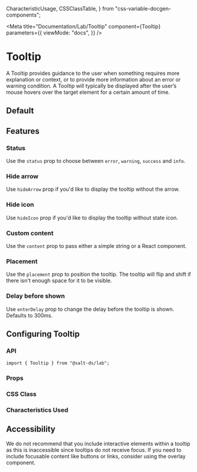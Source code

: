   CharacteristicUsage,
  CSSClassTable,
} from "css-variable-docgen-components";

<Meta
  title="Documentation/Lab/Tooltip"
  component={Tooltip}
  parameters={{
    viewMode: "docs",
  }}
/>

# Tooltip

A Tooltip provides guidance to the user when something requires more explanation or context, or to provide more information about an error or warning condition. A Tooltip will typically be displayed after the user’s mouse hovers over the target element for a certain amount of time.

## Default

<Canvas>
  <Story id="lab-tooltip--default" />
</Canvas>

## Features

### Status

Use the `status` prop to choose between `error`, `warning`, `success` and `info`.

<Canvas>
  <Story id="lab-tooltip--status" decorators={[withFlexGap]} />
</Canvas>

### Hide arrow

Use `hideArrow` prop if you'd like to display the tooltip without the arrow.

<Canvas>
  <Story id="lab-tooltip--without-arrow" />
</Canvas>

### Hide icon

Use `hideIcon` prop if you'd like to display the tooltip without state icon.

<Canvas>
  <Story id="lab-tooltip--without-icon" />
</Canvas>

### Custom content

Use the `content` prop to pass either a simple string or a React component.

<Canvas>
  <Story id="lab-tooltip--custom-content" />
</Canvas>

### Placement

Use the `placement` prop to position the tooltip. The tooltip will flip and shift if there isn't enough space for it to be visible.

<Canvas>
  <Story id="lab-tooltip--placement" decorators={[withFlexGap]} />
</Canvas>

### Delay before shown

Use `enterDelay` prop to change the delay before the tooltip is shown. Defaults to 300ms.

<Canvas>
  <Story id="lab-tooltip--delay" decorators={[withFlexGap]} />
</Canvas>

## Configuring Tooltip

### API

```
import { Tooltip } from "@salt-ds/lab";
```

### Props

<ArgsTable of={Tooltip} />

### CSS Class

<CSSClassTable of={Tooltip} />

### Characteristics Used

<CharacteristicUsage of={Tooltip} />

## Accessibility

We do not recommend that you include interactive elements within a tooltip as this is inaccessible since tooltips do not receive focus. If you need to include focusable content like buttons or links, consider using the overlay component.

<HelpAndSupport />
